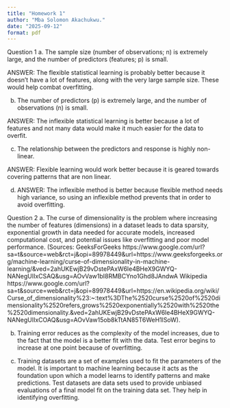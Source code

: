 ```yaml
---
title: "Homework 1"
author: "Mba Solomon Akachukwu."
date: "2025-09-12"
format: pdf
---
```


Question 1
a. The sample size (number of observations; n) is extremely large, and the number of
predictors (features; p) is small.

ANSWER: The flexible statistical learning is probably better because it doesn't have a lot of features, along with the
very large sample size. These would help combat overfitting.

b. The number of predictors (p) is extremely large, and the number of observations (n) is
small.

ANSWER: The inflexible statistical learning is better because a lot of features and not many data would make
it much easier for the data to overfit.

c. The relationship between the predictors and response is highly non-linear.

ANSWER: Flexible learning would work better because it is geared towards
covering patterns that are non linear.

d. ANSWER: The inflexible method is better because flexible method needs high variance, so using 
an inflexible method prevents that in order to avoid overfitting. 

Question 2
a. The curse of dimensionality is the problem where increasing the number of features (dimensions) in a dataset leads to data sparsity, exponential growth in data needed for accurate models, increased computational cost, and potential issues like overfitting and poor model performance. (Sources: GeeksForGeeks https://www.google.com/url?sa=t&source=web&rct=j&opi=89978449&url=https://www.geeksforgeeks.org/machine-learning/curse-of-dimensionality-in-machine-learning/&ved=2ahUKEwjB29vDstePAxW6le4BHeX9GWYQ-NANegUIIxCSAQ&usg=AOvVaw1bI8RMBCYno1Ghd8JAndwA Wikipedia https://www.google.com/url?sa=t&source=web&rct=j&opi=89978449&url=https://en.wikipedia.org/wiki/Curse_of_dimensionality%23:~:text%3DThe%2520curse%2520of%2520dimensionality%2520refers,grows%2520exponentially%2520with%2520the%2520dimensionality.&ved=2ahUKEwjB29vDstePAxW6le4BHeX9GWYQ-NANegUIIxCOAQ&usg=AOvVaw15ob8kTtAN85T6WeH1lSoW). 

b. Training error reduces as the complexity of the model increases, due to the fact that the model is a better fit with the data.
Test error begins to increase at one point because of overfitting.

c. Training datasets are a set of examples used to fit the parameters of the model. It is important to machine learning because it acts as the foundation upon which a model learns to identify patterns and make predictions. Test datasets are data sets used to provide unbiased evaluations of a final model fit on the training data set. They help in identifying overfitting. 
